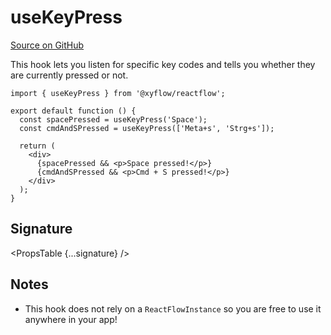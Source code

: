 
# useKeyPress

[Source on GitHub](https://github.com/wbkd/react-flow/blob/f919cb152dd5a92ec3b4d7e4568ffe099bc2af39/packages/react/src/hooks/useKeyPress.ts#L18)

This hook lets you listen for specific key codes and tells you whether they are
currently pressed or not.

```tsx
import { useKeyPress } from '@xyflow/reactflow';

export default function () {
  const spacePressed = useKeyPress('Space');
  const cmdAndSPressed = useKeyPress(['Meta+s', 'Strg+s']);

  return (
    <div>
      {spacePressed && <p>Space pressed!</p>}
      {cmdAndSPressed && <p>Cmd + S pressed!</p>}
    </div>
  );
}
```

## Signature

<PropsTable {...signature} />

## Notes

- This hook does not rely on a `ReactFlowInstance` so you are free to use it
  anywhere in your app!
